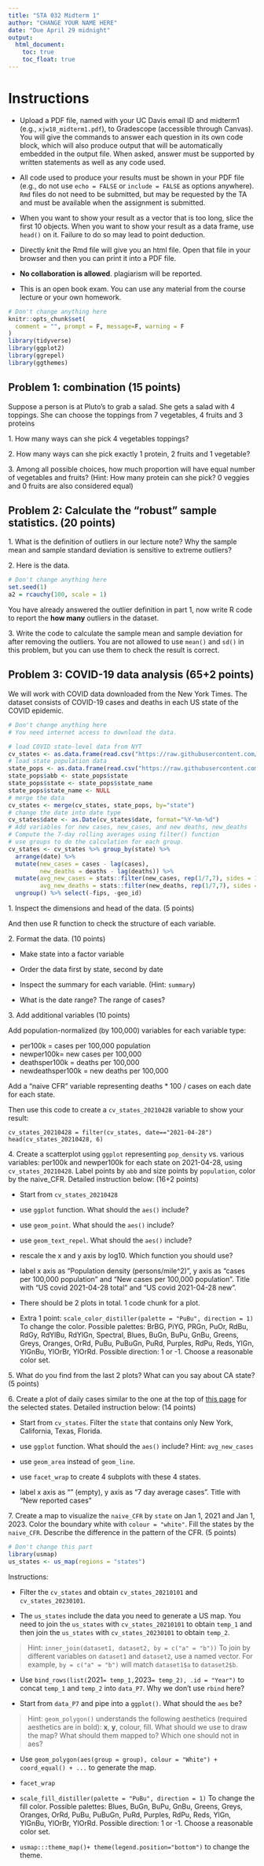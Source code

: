 ```yaml
---
title: "STA 032 Midterm 1"
author: "CHANGE YOUR NAME HERE"
date: "Due April 29 midnight"
output: 
  html_document: 
    toc: true
    toc_float: true
---
```


# Instructions

+ Upload a PDF file, named with your UC Davis email ID and midterm1 (e.g., `xjw18_midterm1.pdf`), to Gradescope (accessible through Canvas). You will give the commands to answer each question in its own code block, which will also produce output that will be automatically embedded in the output file. When asked, answer must be supported by written statements as well as any code used. 

+ All code used to produce your results must be shown in your PDF file (e.g., do not use `echo = FALSE` or `include = FALSE` as options anywhere). `Rmd` files do not need to be submitted, but may be requested by the TA and must be available when the assignment is submitted.

+ When you want to show your result as a vector that is too long, slice the first 10 objects. When you want to show your result as a data frame, use `head()` on it. Failure to do so may lead to point deduction.

+ Directly knit the Rmd file will give you an html file. Open that file in your browser and then you can print it into a PDF file.

+ **No collaboration is allowed**. plagiarism will be reported.

+ This is an open book exam. You can use any material from the course lecture or your own homework.

```r
# Don't change anything here
knitr::opts_chunk$set(
  comment = "", prompt = F, message=F, warning = F
)
library(tidyverse)
library(ggplot2)
library(ggrepel)
library(ggthemes)
```

## Problem 1: combination (15 points)

Suppose a person is at Pluto’s to grab a salad. She gets a salad with 4 toppings. She can choose the toppings from 7
vegetables, 4 fruits and 3 proteins

1\. How many ways can she pick 4 vegetables toppings?

2\. How many ways can she pick exactly 1 protein, 2 fruits and 1 vegetable?

3\. Among all possible choices, how much proportion will have equal number of vegetables and fruits? (Hint: How many protein can she pick? 0 veggies and 0 fruits are also considered equal)

## Problem 2: Calculate the "robust" sample statistics. (20 points)

1\. What is the definition of outliers in our lecture note? Why the sample mean and sample standard deviation is sensitive to extreme outliers? 

2\. Here is the data.

```r
# Don't change anything here
set.seed(1)
a2 = rcauchy(100, scale = 1)
```

You have already answered the outlier definition in part 1, now write R code to report the **how many** outliers in the dataset.

3\. Write the code to calculate the sample mean and sample deviation for after removing the outliers. You are not allowed to use `mean()` and `sd()` in this problem, but you can use them to check the result is correct.

## Problem 3: COVID-19 data analysis (65+2 points)

We will work with COVID data downloaded from the New York Times. The dataset consists of COVID-19 cases and deaths in each US state of the COVID epidemic.

```r
# Don't change anything here
# You need internet access to download the data.

# load COVID state-level data from NYT
cv_states <- as.data.frame(read.csv("https://raw.githubusercontent.com/nytimes/covid-19-data/master/us-states.csv"))
# load state population data
state_pops <- as.data.frame(read.csv("https://raw.githubusercontent.com/COVID19Tracking/associated-data/master/us_census_data/us_census_2018_population_estimates_states.csv"))
state_pops$abb <- state_pops$state
state_pops$state <- state_pops$state_name
state_pops$state_name <- NULL
# merge the data
cv_states <- merge(cv_states, state_pops, by="state")
# change the date into date type
cv_states$date <- as.Date(cv_states$date, format="%Y-%m-%d")
# Add variables for new cases, new_cases, and new deaths, new_deaths
# Compute the 7-day rolling averages using filter() function
# use groups to do the calculation for each group.
cv_states <- cv_states %>% group_by(state) %>%
  arrange(date) %>%
  mutate(new_cases = cases - lag(cases), 
         new_deaths = deaths - lag(deaths)) %>%
  mutate(avg_new_cases = stats::filter(new_cases, rep(1/7,7), sides = 1), 
         avg_new_deaths = stats::filter(new_deaths, rep(1/7,7), sides = 1)) %>%
  ungroup() %>% select(-fips, -geo_id)
```


1\. Inspect the dimensions and head of the data. (5 points)

And then use R function to check the structure of each variable.

2\. Format the data. (10 points)

* Make state into a factor variable
* Order the data first by state, second by date

* Inspect the summary for each variable. (Hint: `summary`)
* What is the date range? The range of cases? 

3\. Add additional variables (10 points)

Add population-normalized (by 100,000) variables for each variable type:

+ per100k = cases per 100,000 population
+ newper100k= new cases per 100,000
+ deathsper100k = deaths per 100,000
+ newdeathsper100k = new deaths per 100,000

Add a “naive CFR” variable representing deaths * 100 / cases on each date for each state.


Then use this code to create a `cv_states_20210428` variable to show your result:

```
cv_states_20210428 = filter(cv_states, date=="2021-04-28")
head(cv_states_20210428, 6)
```


4\. Create a scatterplot using `ggplot` representing `pop_density` vs. various variables: per100k and newper100k for each state on 2021-04-28, using `cv_states_20210428`. Label points by `abb` and size points by `population`, color by the naive_CFR. Detailed instruction below: (16+2 points)

* Start from `cv_states_20210428`

* use `ggplot` function. What should the `aes()` include?

* use `geom_point`. What should the `aes()` include?

* use `geom_text_repel`. What should the `aes()` include?

* rescale the x and y axis by log10. Which function you should use?

* label x axis as "Population density (persons/mile^2)", y axis as "cases per 100,000 population" and "New cases per 100,000 population". Title with "US covid 2021-04-28 total" and "US covid 2021-04-28 new".

* There should be 2 plots in total. 1 code chunk for a plot.

* Extra 1 point: `scale_color_distiller(palette = "PuBu", direction = 1)` To change the color. Possible palettes: BrBG, PiYG, PRGn, PuOr, RdBu, RdGy, RdYlBu, RdYlGn, Spectral, Blues, BuGn, BuPu, GnBu, Greens, Greys, Oranges, OrRd, PuBu, PuBuGn, PuRd, Purples, RdPu, Reds, YlGn, YlGnBu, YlOrBr, YlOrRd. Possible direction: 1 or -1. Choose a reasonable color set.


5\. What do you find from the last 2 plots? What can you say about CA state? (5 points)

6\. Create a plot of daily cases similar to the one at the top of [this page](https://www.nytimes.com/interactive/2020/us/coronavirus-us-cases.html) for the selected states. Detailed instruction below: (14 points)

* Start from `cv_states`. Filter the `state` that contains only New York, California, Texas, Florida.

* use `ggplot` function. What should the `aes()` include? Hint: `avg_new_cases`

* use `geom_area` instead of `geom_line`.

* use `facet_wrap` to create 4 subplots with these 4 states.

* label x axis as "" (empty), y axis as "7 day average cases". Title with "New reported cases"


7\. Create a map to visualize the `naive_CFR` by `state` on Jan 1, 2021 and Jan 1, 2023. Color the boundary white with `colour = "white"`. Fill the states by the `naive_CFR`. Describe the difference in the pattern of the CFR. (5 points)


```r
# Don't change this part
library(usmap) 
us_states <- us_map(regions = "states")
```


Instructions:

* Filter the `cv_states` and obtain `cv_states_20210101` and `cv_states_20230101`.

* The `us_states` include the data you need to generate a US map. You need to join the `us_states` with `cv_states_20210101` to obtain `temp_1` and then join the `us_states` with `cv_states_20230101` to obtain `temp_2`. 

> Hint: `inner_join(dataset1, dataset2, by = c("a" = "b"))` To join by different variables on `dataset1` and `dataset2`, use a named vector. For example, `by = c("a" = "b")` will match `dataset1$a` to `dataset2$b`.

* Use `bind_rows(list(`2021` = temp_1, `2023` = temp_2), .id = "Year")` to concat `temp_1` and `temp_2` into `data_P7`. Why we don't use `rbind` here?

* Start from `data_P7` and pipe into a `ggplot()`. What should the `aes` be?

> Hint: `geom_polygon()` understands the following aesthetics (required aesthetics are in bold): **x**, **y**, colour, fill. What should we use to draw the map? What should them mapped to? Which one should not in aes?

* Use `geom_polygon(aes(group = group), colour = "White") + coord_equal() + ...` to generate the map.

* `facet_wrap`

* `scale_fill_distiller(palette = "PuBu", direction = 1)` To change the fill color. Possible palettes: Blues, BuGn, BuPu, GnBu, Greens, Greys, Oranges, OrRd, PuBu, PuBuGn, PuRd, Purples, RdPu, Reds, YlGn, YlGnBu, YlOrBr, YlOrRd. Possible direction: 1 or -1. Choose a reasonable color set.

* `usmap:::theme_map()+ theme(legend.position="bottom")` to change the theme.







